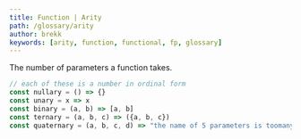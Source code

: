 ```yaml
---
title: Function | Arity
path: /glossary/arity
author: brekk
keywords: [arity, function, functional, fp, glossary]
---
```



<Def of="Arity"/>

The number of parameters a function takes.

```js
// each of these is a number in ordinal form
const nullary = () => {}
const unary = x => x
const binary = (a, b) => [a, b]
const ternary = (a, b, c) => ({a, b, c})
const quaternary = (a, b, c, d) => "the name of 5 parameters is toomanyary"
```
